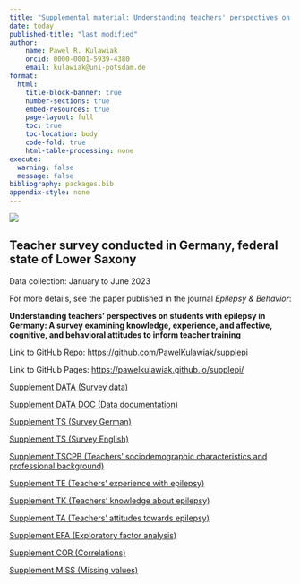 ---
title: "Supplemental material: Understanding teachers' perspectives on students with epilepsy in Germany"
date: today
published-title: "last modified"
author:
    name: Pawel R. Kulawiak
    orcid: 0000-0001-5939-4380
    email: kulawiak@uni-potsdam.de
format:
  html:
    title-block-banner: true
    number-sections: true
    embed-resources: true
    page-layout: full
    toc: true
    toc-location: body
    code-fold: true
    html-table-processing: none
execute: 
  warning: false
  message: false
bibliography: packages.bib
appendix-style: none
---

[![](https://zenodo.org/badge/DOI/10.5281/zenodo.14210541.svg)](https://doi.org/10.5281/zenodo.14210541)

::: {.callout-note}
# **Teacher survey conducted in Germany, federal state of Lower Saxony**

Data collection: January to June 2023

For more details, see the paper published in the journal *Epilepsy & Behavior*:

**Understanding teachers' perspectives on students with epilepsy in Germany:
A survey examining knowledge, experience, and affective, cognitive, and behavioral attitudes
to inform teacher training**

Link to GitHub Repo: <https://github.com/PawelKulawiak/supplepi>

Link to GitHub Pages: <https://pawelkulawiak.github.io/supplepi/>
:::

[Supplement DATA (Survey data)](https://github.com/PawelKulawiak/supplepi/blob/main/SURVEY_DATA.xlsx) 

[Supplement DATA DOC (Data documentation)](https://github.com/PawelKulawiak/supplepi/blob/main/DATA_DOCUMENTATION.xlsx) 

[Supplement TS (Survey German)](https://github.com/PawelKulawiak/supplepi/blob/main/surveygerman.pdf) 

[Supplement TS (Survey English)](https://github.com/PawelKulawiak/supplepi/blob/main/surveyenglish.pdf)

[Supplement TSCPB (Teachers’ sociodemographic characteristics and professional background)](./TSCPB.html)

[Supplement TE (Teachers’ experience with epilepsy)](./TE.html)
 
[Supplement TK (Teachers’ knowledge about epilepsy)](./TK.html)
 
[Supplement TA (Teachers’ attitudes towards epilepsy)](./TA.html)

[Supplement EFA (Exploratory factor analysis)](./EFA.html)

[Supplement COR (Correlations)](./COR.html)

[Supplement MISS (Missing values)](./MISS.html)